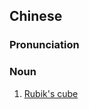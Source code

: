 ==Chinese==
{{zh-forms|s=扭计骰|type=21|alt=扭計色}}

===Pronunciation===
{{zh-pron
|c=nau2 gai3-2 sik1
|cat=n
}}

===Noun===
{{zh-noun}}

# {{lb|zh|Hong Kong}} [[Rubik's cube]]